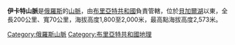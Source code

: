 '''伊卡特山脈'''是[[俄羅斯|俄羅斯]]的[[山脈|山脈]]，由[[布里亞特共和國|布里亞特共和國]]負責管轄，位於[[貝加爾湖|貝加爾湖]]以東，全長200公里、寬70公里，海拔高度1,800至2,000米，最高點海拔高度2,573米。

{{Russia-geo-stub}}
[[Category:俄羅斯山脈|Category:俄羅斯山脈]]
[[Category:布里亞特共和國地理|Category:布里亞特共和國地理]]